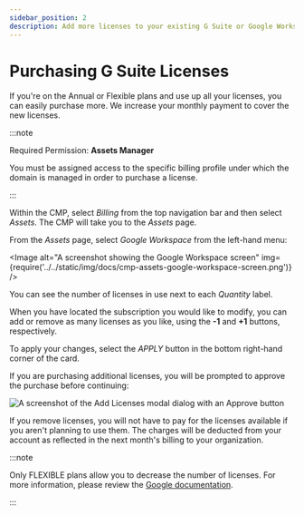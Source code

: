 ```yaml
---
sidebar_position: 2
description: Add more licenses to your existing G Suite or Google Workspace subscriptions.
---
```


# Purchasing G Suite Licenses

If you're on the Annual or Flexible plans and use up all your licenses, you can easily purchase more. We increase your monthly payment to cover the new licenses.

:::note

Required Permission: **Assets Manager**

You must be assigned access to the specific billing profile under which the domain is managed in order to purchase a license.

:::

Within the CMP, select _Billing_ from the top navigation bar and then select _Assets_. The CMP will take you to the _Assets_ page.

From the _Assets_ page, select _Google Workspace_ from the left-hand menu:


<Image
  alt="A screenshot showing the Google Workspace screen"
  img={require('../../static/img/docs/cmp-assets-google-workspace-screen.png')}
/>

You can see the number of licenses in use next to each _Quantity_ label.

When you have located the subscription you would like to modify, you can add or remove as many licenses as you like, using the **-1** and **+1** buttons, respectively.

To apply your changes, select the _APPLY_ button in the bottom right-hand corner of the card.

If you are purchasing additional licenses, you will be prompted to approve the purchase before continuing:

![A screenshot of the Add Licenses modal dialog with an Approve button](../../static/img/docs/cmp-approve.png)

If you remove licenses, you will not have to pay for the licenses available if you aren't planning to use them. The charges will be deducted from your account as reflected in the next month's billing to your organization.

:::note

Only FLEXIBLE plans allow you to decrease the number of licenses. For more information, please review the [Google documentation](https://support.google.com/a/answer/6154359).

:::
